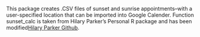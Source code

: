
This package creates .CSV files of sunset and sunrise appointments--with a user-specified location that can be imported into Google Calender. Function sunset_calc is taken from Hilary Parker's Personal R package and has been modified[Hilary Parker Github](https://github.com/hilaryparker/hilary/tree/master/R).
